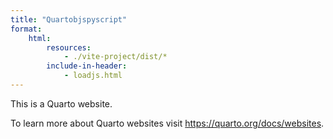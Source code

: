 ```yaml
---
title: "Quartobjspyscript"
format:
    html: 
        resources:
            - ./vite-project/dist/*
        include-in-header: 
            - loadjs.html
---
```


This is a Quarto website.

To learn more about Quarto websites visit <https://quarto.org/docs/websites>.

<div>
<canvas id="bjscanvas"></canvas>
</div>

<script>
    index();
</script>